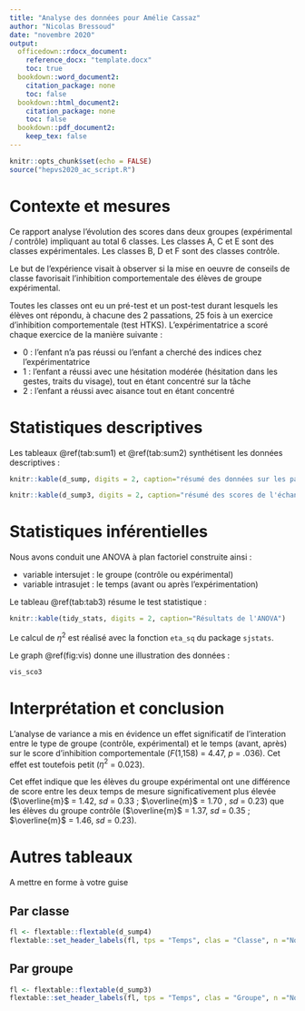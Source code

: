 ```yaml
---
title: "Analyse des données pour Amélie Cassaz"
author: "Nicolas Bressoud"
date: "novembre 2020"
output:
  officedown::rdocx_document:
    reference_docx: "template.docx"
    toc: true
  bookdown::word_document2:
    citation_package: none
    toc: false
  bookdown::html_document2:
    citation_package: none
    toc: false
  bookdown::pdf_document2:
    keep_tex: false
---
```


```r
knitr::opts_chunk$set(echo = FALSE)
source("hepvs2020_ac_script.R")
```

# Contexte et mesures

Ce rapport analyse l'évolution des scores dans deux groupes (expérimental / contrôle) impliquant au total 6 classes. Les classes A, C et E sont des classes expérimentales. Les classes B, D et F sont des classes contrôle.

Le but de l'expérience visait à observer si la mise en oeuvre de conseils de classe favorisait l'inhibition comportementale des élèves de groupe expérimental.

Toutes les classes ont eu un pré-test et un post-test durant lesquels les élèves ont répondu, à chacune des 2 passations, 25 fois à un exercice d'inhibition comportementale (test HTKS). L'expérimentatrice a scoré chaque exercice de la manière suivante :

+ 0 : l'enfant n'a pas réussi ou l'enfant a cherché des indices chez l'expérimentatrice
+ 1 : l'enfant a réussi avec une hésitation modérée (hésitation dans les gestes, traits du visage), tout en étant concentré sur la tâche
+ 2 : l'enfant a réussi avec aisance tout en étant concentré

# Statistiques descriptives

Les tableaux \@ref(tab:sum1) et \@ref(tab:sum2) synthétisent les données descriptives :

```r
knitr::kable(d_sump, digits = 2, caption="résumé des données sur les participant·es")
```

```r
knitr::kable(d_sump3, digits = 2, caption="résumé des scores de l'échantillon aux temps 1 et 2")
```


# Statistiques inférentielles

Nous avons conduit une ANOVA à plan factoriel construite ainsi :

- variable intersujet : le groupe (contrôle ou expérimental)
- variable intrasujet : le temps (avant ou après l'expérimentation)


Le tableau \@ref(tab:tab3) résume le test statistique :

```r
knitr::kable(tidy_stats, digits = 2, caption="Résultats de l'ANOVA") 
```

Le calcul de $\eta ^{2}$ est réalisé avec la fonction `eta_sq` du package `sjstats`.

Le graph \@ref(fig:vis) donne une illustration des données :

```r
vis_sco3 
```

# Interprétation et conclusion

L'analyse de variance a mis en évidence un effet significatif de l'interation entre le type de groupe (contrôle, expérimental) et le temps (avant, après) sur le score d'inhibition comportementale (*F*(1,158) = 4.47, *p* = .036). Cet effet est toutefois petit ($\eta ^{2}$ = 0.023).

Cet effet indique que les élèves du groupe expérimental ont une différence de score entre les deux temps de mesure significativement plus élevée ($\overline{m}$ = 1.42, *sd* = 0.33 ; $\overline{m}$ = 1.70 , *sd* = 0.23) que les élèves du groupe contrôle ($\overline{m}$ = 1.37, *sd* = 0.35 ; $\overline{m}$ = 1.46, *sd* = 0.23).

# Autres tableaux

A mettre en forme à votre guise

## Par classe


```r
fl <- flextable::flextable(d_sump4)
flextable::set_header_labels(fl, tps = "Temps", clas = "Classe", n ="Nombre", mean_sco ="Moyenne", et_sco="Ecart-type", max="Score max", min="Score min")

```

## Par groupe

```r
fl <- flextable::flextable(d_sump3)
flextable::set_header_labels(fl, tps = "Temps", clas = "Groupe", n ="Nombre", mean_sco ="Moyenne", et_sco="Ecart-type", max="Score max", min="Score min")

```


